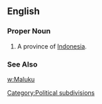 ==English==
===Proper Noun===
{{en-proper noun}}
#A province of [[Indonesia]].
===See Also===
[[w:Maluku]]
[[Category:Political subdivisions]]